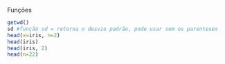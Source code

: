 Funções
```r
getwd()
sd #função sd = retorna o desvio padrão, pode usar sem os parenteses
head(x=iris, n=2)
head(iris)
head(iris, 2)
head(n=22)
```

